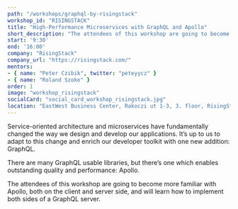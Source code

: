 ```yaml
---
path: "/workshops/graphql-by-risingstack"
workshop_id: "RISINGSTACK"
title: "High-Performance Microservices with GraphQL and Apollo"
short_description: "The attendees of this workshop are going to become more familiar with Apollo, both on the client and server side, and will learn how to implement both sides of a GraphQL server."
start: '9:30'
end: '16:00'
company: "RisingStack"
company_url: "https://risingstack.com/"
mentors:
- { name: "Peter Czibik", twitter: "peteyycz" }
- { name: "Roland Szoke" }
order: 1
image: "workshop_risingstack"
socialCard: "social_card_workshop_risingstack.jpg"
location: "EastWest Business Center, Rakoczi ut 1-3, 3. floor, RisingStack"
---
```


Service-oriented architecture and microservices have fundamentally changed the way we design
and develop our applications. It’s up to us to adapt to this change and enrich our developer toolkit
with one new addition: GraphQL.

There are many GraphQL usable libraries, but there’s one which enables outstanding quality and performance: Apollo.

The attendees of this workshop are going to become more familiar with Apollo, both on the client
and server side, and will learn how to implement both sides of a GraphQL server.